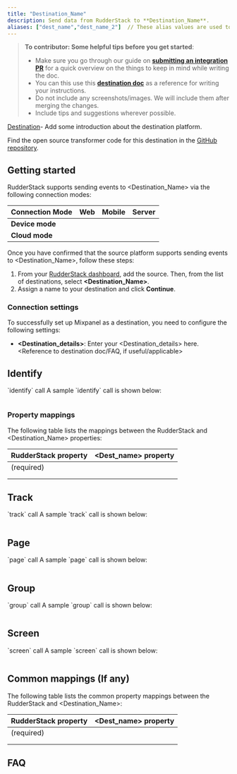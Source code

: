 ```yaml
---
title: "Destination_Name"
description: Send data from RudderStack to **Destination_Name**.
aliases: ["dest_name","dest_name_2"]  // These alias values are used to optimize the page our search index, making it easier for users to find the integration in the docs.
---
```


> **To contributor: Some helpful tips before you get started**:
> - Make sure you go through our guide on [**submitting an integration PR**](https://rudderstack.com/docs/user-guides/how-to-guides/how-to-submit-an-integration-pull-request/) for a quick overview on the things to keep in mind while writing the doc.
> - You can this use this [**destination doc**](https://rudderstack.com/docs/destinations/marketing/klaviyo/) as a reference for writing your instructions.
> - Do not include any screenshots/images. We will include them after merging the changes.
> - Include tips and suggestions wherever possible.


[Destination](Link)- Add some introduction about the destination platform.

<div class="infoBlock">
Find the open source transformer code for this destination in the <a href="https://github.com/rudderlabs/rudder-transformer/tree/master/src/v0/destinations/<dest_name>">GitHub repository</a>.
</div>

## Getting started

RudderStack supports sending events to <Destination_Name> via the following <Link to="/destinations/rudderstack-connection-modes/">connection modes</Link>:

| **Connection Mode** | **Web**       | **Mobile**    | **Server**    |
| :------------------ | :------------ | :------------ | :------------ |
| **Device mode**     |               |               |               |
| **Cloud mode**      |               |               |               |


Once you have confirmed that the source platform supports sending events to <Destination_Name>, follow these steps:

1. From your [RudderStack dashboard](https://app.rudderstack.com/), add the source. Then, from the list of destinations, select **<Destination_Name>**.
2. Assign a name to your destination and click **Continue**.

### Connection settings 

To successfully set up Mixpanel as a destination, you need to configure the following settings:

- **<Destination_details>**: Enter your <Destination_details> here. <Reference to destination doc/FAQ, if useful/applicable>

## Identify

<Link to="/event-spec/standard-events/identify/">`identify`</Link> call
<usage of the call>
A sample `identify` call is shown below:

```javascript
```
  
### Property mappings
  
The following table lists the mappings between the RudderStack and <Destination_Name> properties:

| RudderStack property | <Dest_name> property |
| :------------------- | :---------------- |
|      (required)      |                   |
|                      |                   |
|                      |                   |

  
  
## Track
  
<Link to="/event-spec/standard-events/track/">`track`</Link> call
<usage of the call>
A sample `track` call is shown below:

```javascript
```
  
## Page
  
<Link to="/event-spec/standard-events/page/">`page`</Link> call
<usage of the call>
A sample `page` call is shown below:

```javascript
```
  
## Group
  
<Link to="/event-spec/standard-events/group/">`group`</Link> call
<usage of the call>
A sample `group` call is shown below:

```javascript
```
  
## Screen
  
<Link to="/event-spec/standard-events/screen/">`screen`</Link> call
<usage of the call>
A sample `screen` call is shown below:

```javascript
```

## Common mappings (If any) 
 
The following table lists the common property mappings between the RudderStack and <Destination_Name>:

| RudderStack property | <Dest_name> property |
| :------------------- | :---------------- |
|      (required)      |                   |
|                      |                   |
|                      |                   |
  
## FAQ
